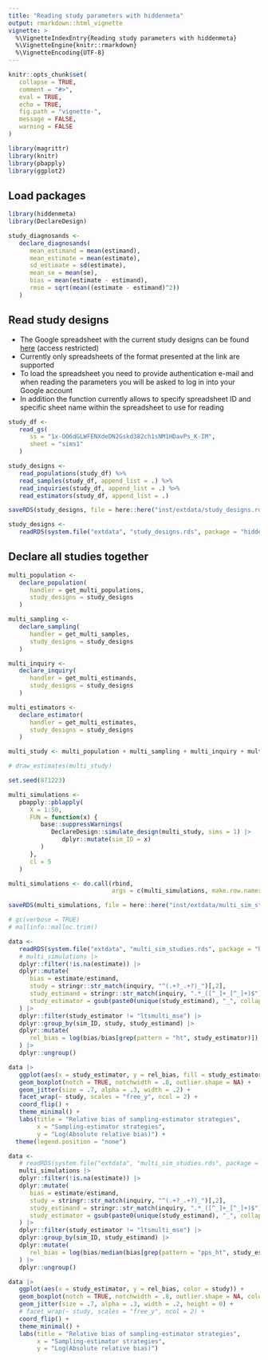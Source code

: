 ```yaml
---
title: "Reading study parameters with hiddenmeta"
output: rmarkdown::html_vignette
vignette: >
  %\VignetteIndexEntry{Reading study parameters with hiddenmeta}
  %\VignetteEngine{knitr::rmarkdown}
  %\VignetteEncoding{UTF-8}
---
```


```r
knitr::opts_chunk$set(
   collapse = TRUE,
   comment = "#>",
   eval = TRUE,
   echo = TRUE,
   fig.path = "vignette-",
   message = FALSE,
   warning = FALSE
)

library(magrittr)
library(knitr)
library(pbapply)
library(ggplot2)

```

## Load packages

```r
library(hiddenmeta)
library(DeclareDesign)

study_diagnosands <-
   declare_diagnosands(
      mean_estimand = mean(estimand),
      mean_estimate = mean(estimate),
      sd_estimate = sd(estimate),
      mean_se = mean(se),
      bias = mean(estimate - estimand),
      rmse = sqrt(mean((estimate - estimand)^2))
   )
```

## Read study designs

- The Google spreadsheet with the current study designs can be found [here](https://docs.google.com/spreadsheets/d/1HwMM6JwoGALLMTpC8pQRVzaQdD2X71jpZNhfpKTnF8Y/edit?usp=sharing) (access restricted)
- Currently only spreadsheets of the format presented at the link are supported
- To load the spreadsheet you need to provide authentication e-mail and when reading the parameters you will be asked to log in into your Google account
- In addition the function currently allows to specify spreadsheet ID and specific sheet name within the spreadsheet to use for reading

```r
study_df <-
   read_gs(
      ss = "1x-OO6dGLWFENXdeDN2Gskd382ch1sNM1HDavPs_K-IM",
      sheet = "sims1"
   )

study_designs <-
   read_populations(study_df) %>%
   read_samples(study_df, append_list = .) %>%
   read_inquiries(study_df, append_list = .) %>%
   read_estimators(study_df, append_list = .)
```

```r
saveRDS(study_designs, file = here::here("inst/extdata/study_designs.rds"))
```

```r
study_designs <-
   readRDS(system.file("extdata", "study_designs.rds", package = "hiddenmeta"))
```

## Declare all studies together

```r
multi_population <-
   declare_population(
      handler = get_multi_populations,
      study_designs = study_designs
   )

multi_sampling <-
   declare_sampling(
      handler = get_multi_samples,
      study_designs = study_designs
   )

multi_inquiry <-
   declare_inquiry(
      handler = get_multi_estimands,
      study_designs = study_designs
   )

multi_estimators <-
   declare_estimator(
      handler = get_multi_estimates,
      study_designs = study_designs
   )

multi_study <- multi_population + multi_sampling + multi_inquiry + multi_estimators

# draw_estimates(multi_study)

```

```r

set.seed(871223)

multi_simulations <-
   pbapply::pblapply(
      X = 1:50,
      FUN = function(x) {
         base::suppressWarnings(
            DeclareDesign::simulate_design(multi_study, sims = 1) |>
               dplyr::mutate(sim_ID = x)
         )
      },
      cl = 5
   )

multi_simulations <- do.call(rbind, 
                             args = c(multi_simulations, make.row.names = FALSE))

saveRDS(multi_simulations, file = here::here("inst/extdata/multi_sim_studies.rds"))

# gc(verbose = TRUE)
# mallinfo::malloc.trim()

```

```r

data <- 
   readRDS(system.file("extdata", "multi_sim_studies.rds", package = "hiddenmeta")) |>
   # multi_simulations |>
   dplyr::filter(!is.na(estimate)) |> 
   dplyr::mutate(
      bias = estimate/estimand,
      study = stringr::str_match(inquiry, "^(.+?_.+?)_")[,2],
      study_estimand = stringr::str_match(inquiry, ".*_([^_]+_[^_]+)$")[,2],
      study_estimator = gsub(paste0(unique(study_estimand), "_", collapse = "|"), "", estimator)
   ) |> 
   dplyr::filter(study_estimator != "ltsmulti_mse") |> 
   dplyr::group_by(sim_ID, study, study_estimand) |> 
   dplyr::mutate(
      rel_bias = log(bias/bias[grep(pattern = "ht", study_estimator)])
   ) |> 
   dplyr::ungroup()

data |> 
   ggplot(aes(x = study_estimator, y = rel_bias, fill = study_estimator)) +
   geom_boxplot(notch = TRUE, notchwidth = .8, outlier.shape = NA) +
   geom_jitter(size = .7, alpha = .3, width = .2) +
   facet_wrap(~ study, scales = "free_y", ncol = 2) +
   coord_flip() +
   theme_minimal() +
   labs(title = "Relative bias of sampling-estimator strategies",
        x = "Sampling-estimator strategies",
        y = "Log(Absolute relative bias)") +
  theme(legend.position = "none")

data <- 
   # readRDS(system.file("extdata", "multi_sim_studies.rds", package = "hiddenmeta")) |>
   multi_simulations |>
   dplyr::filter(!is.na(estimate)) |> 
   dplyr::mutate(
      bias = estimate/estimand,
      study = stringr::str_match(inquiry, "^(.+?_.+?)_")[,2],
      study_estimand = stringr::str_match(inquiry, ".*_([^_]+_[^_]+)$")[,2],
      study_estimator = gsub(paste0(unique(study_estimand), "_", collapse = "|"), "", estimator)
   ) |> 
   dplyr::filter(study_estimator != "ltsmulti_mse") |> 
   dplyr::group_by(sim_ID, study_estimand) |> 
   dplyr::mutate(
      rel_bias = log(bias/median(bias[grep(pattern = "pps_ht", study_estimator)]))
   ) |> 
   dplyr::ungroup()

data |> 
   ggplot(aes(x = study_estimator, y = rel_bias, color = study)) +
   geom_boxplot(notch = TRUE, notchwidth = .8, outlier.shape = NA, color = "black") +
   geom_jitter(size = .7, alpha = .3, width = .2, height = 0) +
   # facet_wrap(~ study, scales = "free_y", ncol = 2) +
   coord_flip() +
   theme_minimal() +
   labs(title = "Relative bias of sampling-estimator strategies",
        x = "Sampling-estimator strategies",
        y = "Log(Absolute relative bias)") 

```

